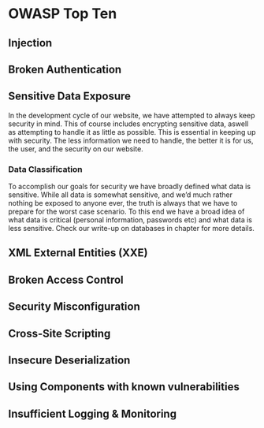 # OWASP Top Ten 

## Injection

## Broken Authentication

## Sensitive Data Exposure
In the development cycle of our website, we have attempted to always keep security in mind. This of course includes encrypting sensitive data, aswell as attempting to handle it as little as possible. This is essential in keeping up with security. The less information we need to handle, the better it is for us, the user, and the security on our website.

### Data Classification
To accomplish our goals for security we have broadly defined what data is sensitive. While all data is somewhat sensitive, and we'd much rather nothing be exposed to anyone ever, the truth is always that we have to prepare for the worst case scenario. To this end we have a broad idea of what data is critical (personal information, passwords etc) and what data is less sensitive. Check our write-up on databases in chapter \ref{databases} for more details.
 

## XML External Entities (XXE)

## Broken Access Control

## Security Misconfiguration

## Cross-Site Scripting

## Insecure Deserialization

## Using Components with known vulnerabilities

## Insufficient Logging & Monitoring